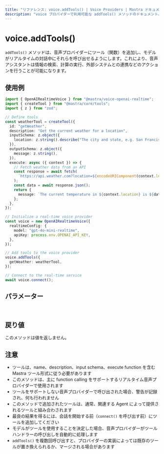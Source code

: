```yaml
---
title: "リファレンス: voice.addTools() | Voice Providers | Mastra ドキュメント"
description: "voice プロバイダーで利用可能な addTools() メソッドのドキュメント。音声モデルに関数呼び出し機能を追加します。"
---
```


# voice.addTools()

`addTools()` メソッドは、音声プロバイダーにツール（関数）を追加し、モデルがリアルタイムの対話中にそれらを呼び出せるようにします。これにより、音声アシスタントは情報の検索、計算の実行、外部システムとの連携などのアクションを行うことが可能になります。

## 使用例

```typescript
import { OpenAIRealtimeVoice } from "@mastra/voice-openai-realtime";
import { createTool } from "@mastra/core/tools";
import { z } from "zod";

// Define tools
const weatherTool = createTool({
  id: "getWeather",
  description: "Get the current weather for a location",
  inputSchema: z.object({
    location: z.string().describe("The city and state, e.g. San Francisco, CA"),
  }),
  outputSchema: z.object({
    message: z.string(),
  }),
  execute: async ({ context }) => {
    // Fetch weather data from an API
    const response = await fetch(
      `https://api.weather.com?location=${encodeURIComponent(context.location)}`,
    );
    const data = await response.json();
    return {
      message: `The current temperature in ${context.location} is ${data.temperature}°F with ${data.conditions}.`,
    };
  },
});

// Initialize a real-time voice provider
const voice = new OpenAIRealtimeVoice({
  realtimeConfig: {
    model: "gpt-4o-mini-realtime",
    apiKey: process.env.OPENAI_API_KEY,
  },
});

// Add tools to the voice provider
voice.addTools({
  getWeather: weatherTool,
});

// Connect to the real-time service
await voice.connect();
```

## パラメーター

<br />
<PropertiesTable
  content={[
    {
      name: "tools",
      type: "ToolsInput",
      description:
        "音声モデルが呼び出すことができるツール定義を含むオブジェクト",
      isOptional: false,
    },
  ]}
/>

## 戻り値

このメソッドは値を返しません。

## 注意

- ツールは、name、description、input schema、execute function を含む Mastra ツール形式に従う必要があります
- このメソッドは、主に function calling をサポートするリアルタイム音声プロバイダーで使用されます
- ツールをサポートしない音声プロバイダーで呼び出された場合、警告が記録され、何も行われません
- このメソッドで追加されたツールは、通常、関連する Agent によって提供されるツールと組み合わされます
- 最良の結果を得るには、会話を開始する前（`connect()` を呼び出す前）にツールを追加してください
- モデルがツールを使用することを決定した場合、音声プロバイダーがツールハンドラーの呼び出しを自動的に処理します
- `addTools()` を複数回呼び出すと、プロバイダーの実装によっては既存のツールが置き換えられるか、マージされる場合があります
